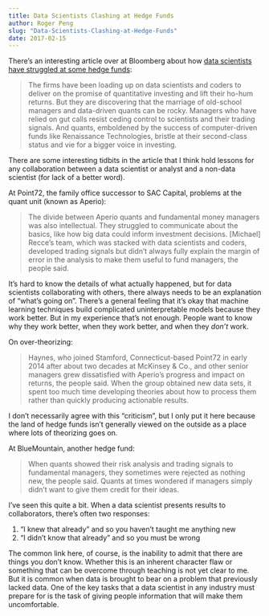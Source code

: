 ```yaml
---
title: Data Scientists Clashing at Hedge Funds
author: Roger Peng
slug: "Data-Scientists-Clashing-at-Hedge-Funds"
date: 2017-02-15
---
```



There's an interesting article over at Bloomberg about how [data scientists have struggled at some hedge funds](https://www.bloomberg.com/news/articles/2017-02-15/point72-shows-how-firms-face-culture-clash-on-road-to-quantland):

> The firms have been loading up on data scientists and coders to deliver on the promise of quantitative investing and lift their ho-hum returns. But they are discovering that the marriage of old-school managers and data-driven quants can be rocky. Managers who have relied on gut calls resist ceding control to scientists and their trading signals. And quants, emboldened by the success of computer-driven funds like Renaissance Technologies, bristle at their second-class status and vie for a bigger voice in investing.

There are some interesting tidbits in the article that I think hold lessons for any collaboration between a data scientist or analyst and a non-data scientist (for lack of a better word).

At Point72, the family office successor to SAC Capital, problems at the quant unit (known as Aperio): 

> The divide between Aperio quants and fundamental money managers was also intellectual. They struggled to communicate about the basics, like how big data could inform investment decisions. [Michael] Recce’s team, which was stacked with data scientists and coders, developed trading signals but didn’t always fully explain the margin of error in the analysis to make them useful to fund managers, the people said.

It's hard to know the details of what actually happened, but for data scientists collaborating with others, there always needs to be an explanation of "what's going on". There's a general feeling that it's okay that machine learning techniques build complicated uninterpretable models because they work better. But in my experience that's not enough. People want to know why they work better, when they work better, and when they *don't* work.

On over-theorizing:

> Haynes, who joined Stamford, Connecticut-based Point72 in early 2014 after about two decades at McKinsey & Co., and other senior managers grew dissatisfied with Aperio’s progress and impact on returns, the people said. When the group obtained new data sets, it spent too much time developing theories about how to process them rather than quickly producing actionable results.

I don't necessarily agree with this "criticism", but I only put it here because the land of hedge funds isn't generally viewed on the outside as a place where lots of theorizing goes on.

At BlueMountain, another hedge fund:

> When quants showed their risk analysis and trading signals to fundamental managers, they sometimes were rejected as nothing new, the people said. Quants at times wondered if managers simply didn’t want to give them credit for their ideas.

I've seen this quite a bit. When a data scientist presents results to collaborators, there's often two responses: 

1. "I knew that already" and so you haven't taught me anything new
2. "I didn't know that already" and so you must be wrong

The common link here, of course, is the inability to admit that there are things you don't know. Whether this is an inherent character flaw or something that can be overcome through teaching is not yet clear to me. But it is common when data is brought to bear on a problem that previously lacked data. One of the key tasks that a data scientist in any industry must prepare for is the task of giving people information that will make them uncomfortable.
